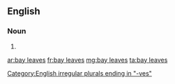 ==English==

===Noun===
{{head|en|noun plural form|head=[[bay]] [[leaf|leaves]]}}

# {{plural of|bay leaf|lang=en}}

[[Category:English irregular plurals ending in "-ves"]]

[[ar:bay leaves]]
[[fr:bay leaves]]
[[mg:bay leaves]]
[[ta:bay leaves]]